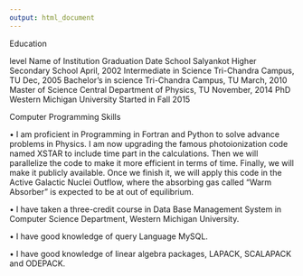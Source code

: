 ```yaml
---
output: html_document
---
```


Education

level	Name of Institution	Graduation Date
School	Salyankot Higher Secondary School	April, 2002
Intermediate in Science	Tri-Chandra Campus, TU	Dec, 2005
Bachelor’s in science	Tri-Chandra Campus, TU	March, 2010
Master of Science	Central Department of Physics, TU	November, 2014
PhD	Western Michigan University	Started in Fall 2015



Computer Programming Skills

•	I am proficient in Programming in Fortran and Python to solve advance problems in Physics. I am now upgrading the famous photoionization code named XSTAR to include time part in the calculations. Then we will parallelize the code to make it more efficient in terms of time. Finally, we will make it publicly available. Once we finish it, we will apply this code in the Active Galactic Nuclei Outflow, where the absorbing gas called “Warm Absorber” is expected to be at out of equilibrium.

•	I have taken a three-credit course in Data Base Management System in Computer Science Department, Western Michigan University.

•	I have good knowledge of query Language MySQL.

•	I have good knowledge of linear algebra packages, LAPACK, SCALAPACK and ODEPACK.


